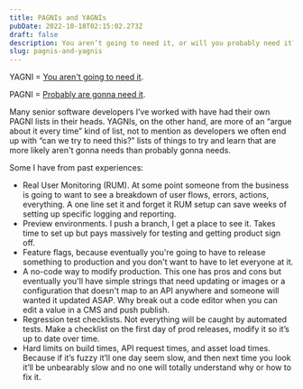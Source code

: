 ```yaml
---
title: PAGNIs and YAGNIs
pubDate: 2022-10-18T02:15:02.273Z
draft: false
description: You aren’t going to need it, or will you probably need it?
slug: pagnis-and-yagnis
---
```


YAGNI = [You aren't going to need it](https://martinfowler.com/bliki/Yagni.html). 

PAGNI = [Probably are gonna need it](https://simonwillison.net/2021/Jul/1/pagnis/).

Many senior software developers I’ve worked with have had their own PAGNI lists in their heads. YAGNIs, on the other hand, are more of an “argue about it every time” kind of list, not to mention as developers we often end up with “can we try to need this?” lists of things to try and learn that are more likely aren't gonna needs than probably gonna needs.

Some I have from past experiences:

- Real User Monitoring (RUM). At some point someone from the business is going to want to see a breakdown of user flows, errors, actions, everything. A one line set it and forget it RUM setup can save weeks of setting up specific logging and reporting.
- Preview environments. I push a branch, I get a place to see it. Takes time to set up but pays massively for testing and getting product sign off.
- Feature flags, because eventually you're going to have to release something to production and you don't want to have to let everyone at it.
- A no-code way to modify production. This one has pros and cons but eventually you'll have simple strings that need updating or images or a configuration that doesn't map to an API anywhere and someone will wanted it updated ASAP. Why break out a code editor when you can edit a value in a CMS and push publish.
- Regression test checklists. Not everything will be caught by automated tests. Make a checklist on the first day of prod releases, modify it so it’s up to date over time.
- Hard limits on build times, API request times, and asset load times. Because if it’s fuzzy it’ll one day seem slow, and then next time you look it’ll be unbearably slow and no one will totally understand why or how to fix it.